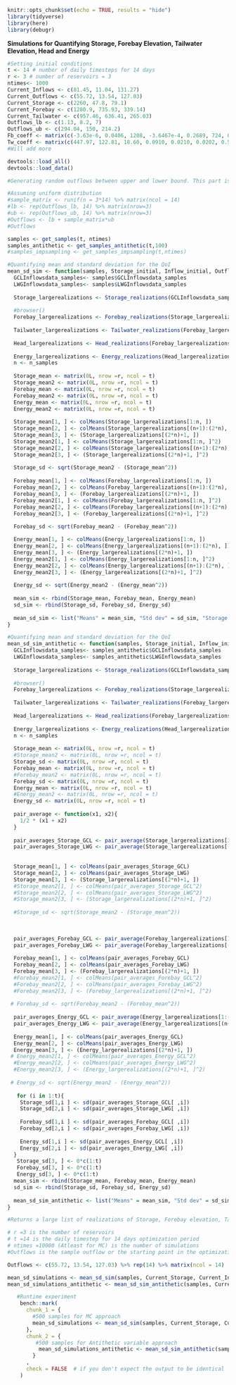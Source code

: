 ```r
knitr::opts_chunk$set(echo = TRUE, results = "hide")
library(tidyverse)
library(here)
library(debugr)
```

**Simulations for Quantifying Storage, Forebay Elevation, Tailwater Elevation, Head and Energy**
```r
#Setting initial conditions
t <- 14 # number of daily timesteps for 14 days
r <- 3 # number of reservoirs = 3 
ntimes<- 1000
Current_Inflows <- c(81.45, 11.04, 131.27) 
Current_Outflows <- c(55.72, 13.54, 127.03)
Current_Storage <- c(2260, 47.8, 79.1)
Current_Forebay <- c(1280.9, 735.93, 339.14)
Current_Tailwater <- c(957.46, 636.41, 265.03)
Outflows_lb <- c(1.13, 8.2, 7)
Outflows_ub <- c(294.04, 150, 214.2) 
Fb_coeff <- matrix(c(-3.63e-6, 0.0406, 1208, -3.6467e-4, 0.2689, 724, 0, 0.0571, 334.5), nrow = 3, ncol = 3, byrow = TRUE)
Tw_coeff <- matrix(c(447.97, 122.81, 18.60, 0.0910, 0.0210, 0.0202, 0.5286, 0.8060, 0.9234), nrow = 3, ncol = 3, byrow = TRUE)
#Will add more
```

```r
devtools::load_all()
devtools::load_data()
```

```r
#Generating random outflows between upper and lower bound. This part is temporary as when we code the optimization part, this data will be generated from the optimization algorithm.

#Assuming uniform distribution
#sample_matrix <- runif(n = 3*14) %>% matrix(ncol = 14)
#lb <- rep(Outflows_lb, 14) %>% matrix(nrow=3)
#ub <- rep(Outflows_ub, 14) %>% matrix(nrow=3)
#Outflows <- lb + sample_matrix*ub
#Outflows
```

```r
samples <- get_samples(t, ntimes)
samples_antithetic <- get_samples_antithetic(t,100)
#samples_impsampling <- get_samples_impsampling(t,ntimes)
```



```r
#Quantifying mean and standard deviation for the QoI
mean_sd_sim <- function(samples, Storage_initial, Inflow_initial, Outflow_initial,  Forebay_initial, Tailwater_initial, Outflows, Fb_coeff, Tw_coeff, delta_t, efficieny, t, r, n_samples){
  GCLInflowsdata_samples<- samples$GCLInflowsdata_samples
  LWGInflowsdata_samples<- samples$LWGInflowsdata_samples
  
  Storage_largerealizations <- Storage_realizations(GCLInflowsdata_samples, LWGInflowsdata_samples, Current_Storage, Current_Inflows, Current_Outflows, Outflows, delta_t, t, n_samples)
  
  #browser()
  Forebay_largerealizations <- Forebay_realizations(Storage_largerealizations, Fb_coeff, t, n_samples)
  
  Tailwater_largerealizations <- Tailwater_realizations(Forebay_largerealizations, Current_Outflows, Current_Forebay, Current_Tailwater, Tw_coeff, Outflows, t, n_samples)
  
  Head_largerealizations <- Head_realizations(Forebay_largerealizations, Tailwater_largerealizations)
  
  Energy_largerealizations <- Energy_realizations(Head_largerealizations, Outflows, efficieny, n_samples)
  n <- n_samples
  
  Storage_mean <- matrix(0L, nrow =r, ncol = t)
  Storage_mean2 <- matrix(0L, nrow =r, ncol = t)
  Forebay_mean <- matrix(0L, nrow =r, ncol = t)
  Forebay_mean2 <- matrix(0L, nrow =r, ncol = t)
  Energy_mean <- matrix(0L, nrow =r, ncol = t)
  Energy_mean2 <- matrix(0L, nrow =r, ncol = t)
  
  Storage_mean[1, ] <- colMeans(Storage_largerealizations[1:n, ])
  Storage_mean[2, ] <- colMeans(Storage_largerealizations[(n+1):(2*n), ])
  Storage_mean[3, ] <- (Storage_largerealizations[(2*n)+1, ])
  Storage_mean2[1, ] <- colMeans(Storage_largerealizations[1:n, ]^2)
  Storage_mean2[2, ] <- colMeans(Storage_largerealizations[(n+1):(2*n), ]^2)
  Storage_mean2[3, ] <- (Storage_largerealizations[(2*n)+1, ]^2)
  
  Storage_sd <- sqrt(Storage_mean2 - (Storage_mean^2))
    
  Forebay_mean[1, ] <- colMeans(Forebay_largerealizations[1:n, ])
  Forebay_mean[2, ] <- colMeans(Forebay_largerealizations[(n+1):(2*n), ])
  Forebay_mean[3, ] <- (Forebay_largerealizations[(2*n)+1, ])
  Forebay_mean2[1, ] <- colMeans(Forebay_largerealizations[1:n, ]^2)
  Forebay_mean2[2, ] <- colMeans(Forebay_largerealizations[(n+1):(2*n), ]^2)
  Forebay_mean2[3, ] <- (Forebay_largerealizations[(2*n)+1, ]^2)
  
  Forebay_sd <- sqrt(Forebay_mean2 - (Forebay_mean^2))

  Energy_mean[1, ] <- colMeans(Energy_largerealizations[1:n, ])
  Energy_mean[2, ] <- colMeans(Energy_largerealizations[(n+1):(2*n), ])
  Energy_mean[3, ] <- (Energy_largerealizations[(2*n)+1, ])
  Energy_mean2[1, ] <- colMeans(Energy_largerealizations[1:n, ]^2)
  Energy_mean2[2, ] <- colMeans(Energy_largerealizations[(n+1):(2*n), ]^2)
  Energy_mean2[3, ] <- (Energy_largerealizations[(2*n)+1, ]^2)
  
  Energy_sd <- sqrt(Energy_mean2 - (Energy_mean^2))
  
  mean_sim <- rbind(Storage_mean, Forebay_mean, Energy_mean)
  sd_sim <- rbind(Storage_sd, Forebay_sd, Energy_sd)
  
  mean_sd_sim <- list("Means" = mean_sim, "Std dev" = sd_sim, "Storage realizations" = Storage_largerealizations, "Forebay realizations" = Forebay_largerealizations, "Tailwater realizations" = Tailwater_largerealizations, "Head realizations" = Head_largerealizations, "Energy_realizations" = Energy_largerealizations)
}


```

```r
#Quantifying mean and standard deviation for the QoI
mean_sd_sim_antithetic <- function(samples, Storage_initial, Inflow_initial, Outflow_initial,  Forebay_initial, Tailwater_initial, Outflows, Fb_coeff, Tw_coeff, delta_t, efficieny, t, r, n_samples){
  GCLInflowsdata_samples<- samples_antithetic$GCLInflowsdata_samples
  LWGInflowsdata_samples<- samples_antithetic$LWGInflowsdata_samples
  
  Storage_largerealizations <- Storage_realizations(GCLInflowsdata_samples, LWGInflowsdata_samples, Current_Storage, Current_Inflows, Current_Outflows, Outflows, delta_t, t, n_samples)
  
  #browser()
  Forebay_largerealizations <- Forebay_realizations(Storage_largerealizations, Fb_coeff, t, n_samples)
  
  Tailwater_largerealizations <- Tailwater_realizations(Forebay_largerealizations, Current_Outflows, Current_Forebay, Current_Tailwater, Tw_coeff, Outflows, t, n_samples)
  
  Head_largerealizations <- Head_realizations(Forebay_largerealizations, Tailwater_largerealizations)
  
  Energy_largerealizations <- Energy_realizations(Head_largerealizations, Outflows, efficieny, n_samples)
  n <- n_samples
  
  Storage_mean <- matrix(0L, nrow =r, ncol = t)
  #Storage_mean2 <- matrix(0L, nrow =r, ncol = t)
  Storage_sd <- matrix(0L, nrow =r, ncol = t)
  Forebay_mean <- matrix(0L, nrow =r, ncol = t)
  #Forebay_mean2 <- matrix(0L, nrow =r, ncol = t)
  Forebay_sd <- matrix(0L, nrow =r, ncol = t)
  Energy_mean <- matrix(0L, nrow =r, ncol = t)
  #Energy_mean2 <- matrix(0L, nrow =r, ncol = t)
  Energy_sd <- matrix(0L, nrow =r, ncol = t)
  
  pair_average <- function(x1, x2){
    1/2 * (x1 + x2)
  }
  
  pair_averages_Storage_GCL <- pair_average(Storage_largerealizations[1:(n/2), ], Storage_largerealizations[((n/2)+1):n, ])
  pair_averages_Storage_LWG <- pair_average(Storage_largerealizations[(n+1):((n/2)+n), ], Storage_largerealizations[((n/2)+n+1) :(2*n), ])
  
  
  Storage_mean[1, ] <- colMeans(pair_averages_Storage_GCL)
  Storage_mean[2, ] <- colMeans(pair_averages_Storage_LWG)
  Storage_mean[3, ] <- (Storage_largerealizations[(2*n)+1, ])
  #Storage_mean2[1, ] <- colMeans(pair_averages_Storage_GCL^2)
  #Storage_mean2[2, ] <- colMeans(pair_averages_Storage_LWG^2)
  #Storage_mean2[3, ] <- (Storage_largerealizations[(2*n)+1, ]^2)
  
  #Storage_sd <- sqrt(Storage_mean2 - (Storage_mean^2))
  
 
   
  pair_averages_Forebay_GCL <- pair_average(Forebay_largerealizations[1:(n/2), ], Forebay_largerealizations[((n/2)+1):n, ])
  pair_averages_Forebay_LWG <- pair_average(Forebay_largerealizations[(n+1):((n/2)+n), ], Forebay_largerealizations[((n/2)+n+1) :(2*n), ])
  
  Forebay_mean[1, ] <- colMeans(pair_averages_Forebay_GCL)
  Forebay_mean[2, ] <- colMeans(pair_averages_Forebay_LWG)
  Forebay_mean[3, ] <- (Forebay_largerealizations[(2*n)+1, ])
  #Forebay_mean2[1, ] <- colMeans(pair_averages_Forebay_GCL^2)
  #Forebay_mean2[2, ] <- colMeans(pair_averages_Forebay_LWG^2)
  #Forebay_mean2[3, ] <- (Forebay_largerealizations[(2*n)+1, ]^2)
  
 # Forebay_sd <- sqrt(Forebay_mean2 - (Forebay_mean^2))
  
  pair_averages_Energy_GCL <- pair_average(Energy_largerealizations[1:(n/2), ], Forebay_largerealizations[((n/2)+1):n, ])
  pair_averages_Energy_LWG <- pair_average(Energy_largerealizations[(n+1):((n/2)+n), ], Forebay_largerealizations[((n/2)+n+1):(2*n), ])
  
  Energy_mean[1, ] <- colMeans(pair_averages_Energy_GCL)
  Energy_mean[2, ] <- colMeans(pair_averages_Energy_LWG)
  Energy_mean[3, ] <- (Energy_largerealizations[(2*n)+1, ])
 # Energy_mean2[1, ] <- colMeans(pair_averages_Energy_GCL^2)
  #Energy_mean2[2, ] <- colMeans(pair_averages_Energy_LWG^2)
  #Energy_mean2[3, ] <- (Energy_largerealizations[(2*n)+1, ]^2)
  
 # Energy_sd <- sqrt(Energy_mean2 - (Energy_mean^2))
  
   for (i in 1:t){
    Storage_sd[1,i ] <- sd(pair_averages_Storage_GCL[ ,i])
    Storage_sd[2,i ] <- sd(pair_averages_Storage_LWG[ ,i])
    
    Forebay_sd[1,i ] <- sd(pair_averages_Forebay_GCL[ ,i])
    Forebay_sd[2,i ] <- sd(pair_averages_Forebay_LWG[ ,i])
    
    Energy_sd[1,i ] <- sd(pair_averages_Energy_GCL[ ,i])
    Energy_sd[2,i ] <- sd(pair_averages_Energy_LWG[ ,i])
  } 
   Storage_sd[3, ] <- 0*c(1:t)
   Forebay_sd[3, ] <- 0*c(1:t)
   Energy_sd[3, ] <- 0*c(1:t)
  mean_sim <- rbind(Storage_mean, Forebay_mean, Energy_mean)
  sd_sim <- rbind(Storage_sd, Forebay_sd, Energy_sd)
  
  mean_sd_sim_antithetic <- list("Means" = mean_sim, "Std dev" = sd_sim, "Storage realizations" = Storage_largerealizations, "Forebay realizations" = Forebay_largerealizations, "Tailwater realizations" = Tailwater_largerealizations, "Head realizations" = Head_largerealizations, "Energy_realizations" = Energy_largerealizations)
}
```


```r
#Returns a large list of realizations of Storage, Forebay elevation, Tailwater, Head, Energy with the resepctive means and standard deviations of those Quantity of Interest for each reservoirs. This is required to validate the constraints and evaluate the objective functions in the Robust optimization model

# r =3 is the number of reservoirs
# t =14 is the daily timestep for 14 days optimization period
# ntimes =10000 (Atleast for MC) is the number of simulations
#Outflows is the sample outflow or the starting point in the optimization

Outflows <- c(55.72, 13.54, 127.03) %>% rep(14) %>% matrix(ncol = 14)

mean_sd_simulations <- mean_sd_sim(samples, Current_Storage, Current_Inflows, Current_Outflows, Current_Forebay, Current_Tailwater, Outflows, Fb_coeff, Tw_coeff, delta_t=1, efficieny=0.75, t=14, r=3, ntimes)
mean_sd_simulations_antithetic <- mean_sd_sim_antithetic(samples, Current_Storage, Current_Inflows, Current_Outflows, Current_Forebay, Current_Tailwater, Outflows, Fb_coeff, Tw_coeff, delta_t=1, efficieny=0.75, t=14, r=3, 100)

```

```r
   #Runtime experiment
    bench::mark(
      chunk_1 = {
        #500 samples for MC approach
        mean_sd_simulations <- mean_sd_sim(samples, Current_Storage, Current_Inflows, Current_Outflows, Current_Forebay, Current_Tailwater, Outflows, Fb_coeff, Tw_coeff, delta_t=1, efficieny=0.75, t=14, r=3, ntimes)
      },
      chunk_2 = {
         #500 samples for Antithetic variable approach
          mean_sd_simulations_antithetic <- mean_sd_sim_antithetic(samples, Current_Storage, Current_Inflows, Current_Outflows, Current_Forebay, Current_Tailwater, Outflows, Fb_coeff, Tw_coeff, delta_t=1, efficieny=0.75, t=14, r=3, 50)
        }
      ,
      check = FALSE  # if you don't expect the output to be identical
    )
```

